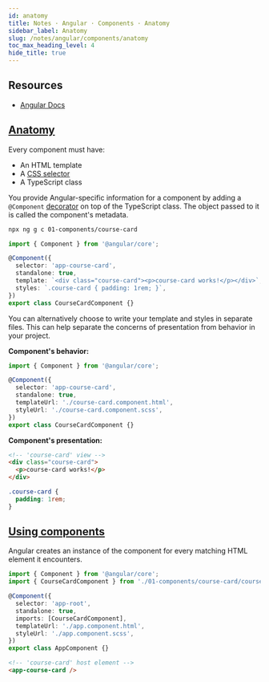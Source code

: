 ```yaml
---
id: anatomy
title: Notes · Angular · Components · Anatomy
sidebar_label: Anatomy
slug: /notes/angular/components/anatomy
toc_max_heading_level: 4
hide_title: true
---
```



## Resources

- [Angular Docs](https://angular.dev/guide/components)

## [Anatomy](https://angular.dev/guide/components)

Every component must have:

- An HTML template
- A [CSS selector](https://developer.mozilla.org/en-US/docs/Learn/CSS/Building_blocks/Selectors)
- A TypeScript class

You provide Angular-specific information for a component by adding a `@Component` [decorator](https://www.typescriptlang.org/docs/handbook/decorators.html) on top of the TypeScript class. The object passed to it is called the component's metadata.

```bash showLineNumbers
npx ng g c 01-components/course-card
```

```ts {6,7} title="src/app/01-components/course-card/course-card.component.ts"
import { Component } from '@angular/core';

@Component({
  selector: 'app-course-card',
  standalone: true,
  template: `<div class="course-card"><p>course-card works!</p></div>`,
  styles: `.course-card { padding: 1rem; }`,
})
export class CourseCardComponent {}
```

You can alternatively choose to write your template and styles in separate files. This can help separate the concerns of presentation from behavior in your project.

**Component's behavior:**

```ts {6,7} title="src/app/01-components/course-card/course-card.component.ts"
import { Component } from '@angular/core';

@Component({
  selector: 'app-course-card',
  standalone: true,
  templateUrl: './course-card.component.html',
  styleUrl: './course-card.component.scss',
})
export class CourseCardComponent {}
```

**Component's presentation:**

```html title="src/app/01-components/course-card/course-card.component.html"
<!-- 'course-card' view -->
<div class="course-card">
  <p>course-card works!</p>
</div>
```

```scss title="src/app/01-components/course-card/course-card.component.scss"
.course-card {
  padding: 1rem;
}
```

## [Using components](https://angular.dev/guide/components#using-components)

Angular creates an instance of the component for every matching HTML element it encounters.

```ts {2,7} title="src/app/app.component.ts"
import { Component } from '@angular/core';
import { CourseCardComponent } from './01-components/course-card/course-card.component';

@Component({
  selector: 'app-root',
  standalone: true,
  imports: [CourseCardComponent],
  templateUrl: './app.component.html',
  styleUrl: './app.component.scss',
})
export class AppComponent {}
```

```html title="src/app/app.component.html"
<!-- 'course-card' host element -->
<app-course-card />
```

